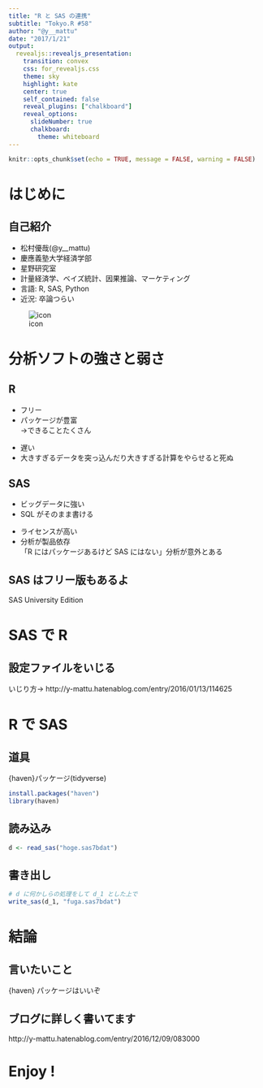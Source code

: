 ```yaml
---
title: "R と SAS の連携"
subtitle: "Tokyo.R #58"
author: "@y__mattu"
date: "2017/1/21"
output:
  revealjs::revealjs_presentation:
    transition: convex
    css: for_revealjs.css
    theme: sky
    highlight: kate
    center: true
    self_contained: false
    reveal_plugins: ["chalkboard"]
    reveal_options:
      slideNumber: true
      chalkboard:
        theme: whiteboard
---
```


```r
knitr::opts_chunk$set(echo = TRUE, message = FALSE, warning = FALSE)
```


# はじめに

## 自己紹介

<div class="column1">
- 松村優哉(@y__mattu)
- 慶應義塾大学経済学部
- 星野研究室
- 計量経済学、ベイズ統計、因果推論、マーケティング
- 言語: R, SAS, Python
- 近況: 卒論つらい
</div>

<div class="column2">
![icon](./img/twitter_icon.jpg)
</div>


# 分析ソフトの強さと弱さ

## R
<div class="column1">
- フリー
- パッケージが豊富 <br>
→できることたくさん
</div>

<div class="column2">
- 遅い
- 大きすぎるデータを突っ込んだり大きすぎる計算をやらせると死ぬ
</div>

## SAS
<div class="column1">
- ビッグデータに強い
- SQL がそのまま書ける
</div>

<div class="column2">
- ライセンスが高い
- 分析が製品依存<br>
「R にはパッケージあるけど SAS にはない」分析が意外とある
</div>

## SAS はフリー版もあるよ
SAS University Edition


# SAS で R

## 設定ファイルをいじる
いじり方→ http://y-mattu.hatenablog.com/entry/2016/01/13/114625


# R で SAS

## 道具
{haven}パッケージ(tidyverse)

```r
install.packages("haven")
library(haven)
```
## 読み込み
```r
d <- read_sas("hoge.sas7bdat")
```

## 書き出し
```r
# d に何かしらの処理をして d_1 とした上で
write_sas(d_1, "fuga.sas7bdat")
```

# 結論
## 言いたいこと
{haven} パッケージはいいぞ

## ブログに詳しく書いてます
http://y-mattu.hatenablog.com/entry/2016/12/09/083000

# Enjoy !
